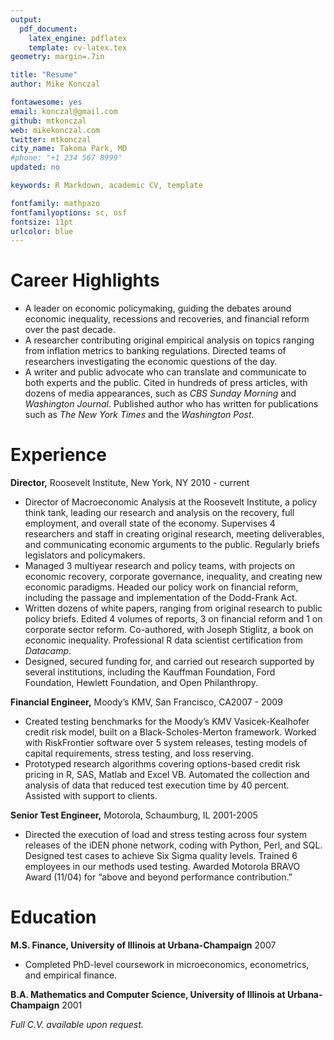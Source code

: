 ```yaml
---
output: 
  pdf_document:
    latex_engine: pdflatex
    template: cv-latex.tex
geometry: margin=.7in

title: "Resume"
author: Mike Konczal

fontawesome: yes
email: konczal@gmail.com
github: mtkonczal
web: mikekonczal.com
twitter: mtkonczal
city_name: Takoma Park, MD
#phone: "+1 234 567 8999"
updated: no

keywords: R Markdown, academic CV, template

fontfamily: mathpazo
fontfamilyoptions: sc, osf
fontsize: 11pt
urlcolor: blue
---
```

\pagenumbering{gobble}
# Career Highlights

- A leader on economic policymaking, guiding the debates around economic inequality, recessions and recoveries, and financial reform over the past decade.
- A researcher contributing original empirical analysis on topics ranging from inflation metrics to banking regulations. Directed teams of researchers investigating the economic questions of the day.
- A writer and public advocate who can translate and communicate to both experts and the public. Cited in hundreds of press articles, with dozens of media appearances, such as *CBS Sunday Morning* and *Washington Journal*. Published author who has written for publications such as *The New York Times* and the *Washington Post*.

# Experience 

**Director,** Roosevelt Institute, New York, NY \hfill 2010 - current

- Director of Macroeconomic Analysis at the Roosevelt Institute, a policy think tank, leading our research and analysis on the recovery, full employment, and overall state of the economy. Supervises 4 researchers and staff in creating original research, meeting deliverables, and communicating economic arguments to the public. Regularly briefs legislators and policymakers.
- Managed 3 multiyear research and policy teams, with projects on economic recovery, corporate governance, inequality, and creating new economic paradigms. Headed our policy work on financial reform, including the passage and implementation of the Dodd-Frank Act.
- Written dozens of white papers, ranging from original research to public policy briefs. Edited 4 volumes of reports, 3 on financial reform and 1 on corporate sector reform. Co-authored, with Joseph Stiglitz, a book on economic inequality. Professional R data scientist certification from *Datacamp*.
- Designed, secured funding for, and carried out research supported by several institutions, including the Kauffman Foundation, Ford Foundation, Hewlett Foundation, and Open Philanthropy.

**Financial Engineer,** Moody’s KMV, San Francisco, CA\hfill 2007 - 2009

- Created testing benchmarks for the Moody’s KMV Vasicek-Kealhofer credit risk model, built on a Black-Scholes-Merton framework. Worked with RiskFrontier software over 5 system releases, testing models of capital requirements, stress testing, and loss reserving.
- Prototyped research algorithms covering options-based credit risk pricing in R, SAS, Matlab and Excel VB. Automated the collection and analysis of data that reduced test execution time by 40 percent. Assisted with support to clients.

**Senior Test Engineer,** Motorola, Schaumburg, IL \hfill 2001-2005

- Directed the execution of load and stress testing across four system releases of the iDEN phone network, coding with Python, Perl, and SQL. Designed test cases to achieve Six Sigma quality levels. Trained 6 employees in our methods used testing. Awarded Motorola BRAVO Award (11/04) for “above and beyond performance contribution.”

# Education

**M.S. Finance, University of Illinois at Urbana-Champaign** \hfill 2007

- Completed PhD-level coursework in microeconomics, econometrics, and empirical finance.

**B.A. Mathematics and Computer Science, University of Illinois at Urbana-Champaign** \hfill 2001

_Full C.V. available upon request._
